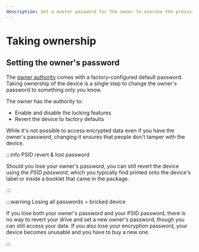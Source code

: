 ```yaml
---
description: Set a master password for the owner to oversee the provisioning of the drive. The owner can enable locking & encryption, and factory reset the drive.
---
```


# Taking ownership

## Setting the owner's password

The [owner authority](/docs/theory/the_tcg_spec#the-opal-opalite-pyrite-and-ruby-sscs) comes with a factory-configured default password. Taking ownership of the device is a single step to change the owner's password to something only you know.

The owner has the authority to:
- Enable and disable the locking features
- Revert the device to factory defaults

While it's not possible to access encrypted data even if you have the owner's password, changing it ensures that people don't tamper with the device.

:::info PSID revert & lost password

Should you lose your owner's password, you can still revert the device using the *PSID password*, which you typically find printed onto the device's label or inside a booklet that came in the package.

:::

:::warning Losing all passwords = bricked device

If you lose both your owner's password and your PSID password, there is no way to revert your drive and set a new owner's password, though you can still access your data. If you also lose your encryption password, your device becomes unusable and you have to buy a new one.

:::